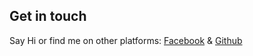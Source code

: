 ## Get in touch

Say Hi or find me on other platforms: [Facebook](https://www.facebook.com/npt179) & [Github](https://www.github.com/greatMonster11)